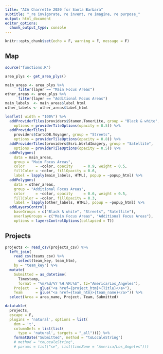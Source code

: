 ```yaml
---
title: "AIA Charrette 2020 for Santa Barbara"
subtitle: "_re invigorate, re invent, re imagine, re purpose_"
output: html_document
editor_options: 
  chunk_output_type: console
---
```


```r
knitr::opts_chunk$set(echo = F, warning = F, message = F)
```

## Map

```r
source("functions.R")

area_plys <- get_area_plys()

main_areas <- area_plys %>% 
      filter(layer == "Main Focus Areas")
other_areas <- area_plys %>% 
      filter(layer == "Additional Focus Areas")
main_labels  <- main_areas$label_html
other_labels <- other_areas$label_html

leaflet( width = "100%") %>% 
  addProviderTiles(providers$Stamen.TonerLite, group = "Black & white",
    options = providerTileOptions(opacity = 0.5)) %>% 
  addProviderTiles(
    providers$CartoDB.Voyager, group = "Streets",
    options = providerTileOptions(opacity = 0.8)) %>%
  addProviderTiles(providers$Esri.WorldImagery, group = "Satellite",
    options = providerTileOptions(opacity = 0.5)) %>% 
  addPolygons(
    data = main_areas,
    group = "Main Focus Areas",
    color     = ~color, opacity     = 0.9, weight = 0.5,
    fillColor = ~color, fillOpacity = 0.6,
    label = lapply(main_labels, HTML), popup = ~popup_html) %>%
  addPolygons(
    data = other_areas,
    group = "Additional Focus Areas",
    color     = ~color, opacity     = 0.6, weight = 0.5,
    fillColor = ~color, fillOpacity = 0.3,
    label = lapply(other_labels, HTML), popup = ~popup_html) %>%
  addLayersControl(
    baseGroups = c("Black & white", "Streets", "Satellite"),
    overlayGroups = c("Main Focus Areas", "Additional Focus Areas"),
    options = layersControlOptions(collapsed = T))
```

## Projects

```r
projects <- read_csv(projects_csv) %>% 
  left_join(
    read_csv(teams_csv) %>% 
      select(team_key, team_htm),
    by = "team_key") %>% 
  mutate(
    Submitted = as_datetime(
      Timestamp, 
      format = "%m/%d/%Y %H:%M:%S", tz="America/Los_Angeles"),
    Project   = glue("<a href={project_htm}>{Title}</a>"), 
    Team      = glue("<a href={team_htm}>{team_name}</a>")) %>% 
  select(Area = area_name, Project, Team, Submitted)

datatable(
  projects, 
  escape = F,
  plugins = 'natural', options = list(
    dom = 't',
    columnDefs = list(list(
      type = 'natural', targets = "_all")))) %>% 
    formatDate("Submitted", method = "toLocaleString")
    # method = "toLocaleString",
    # params = list("se", list(timeZone = "America/Los_Angeles")))

```
